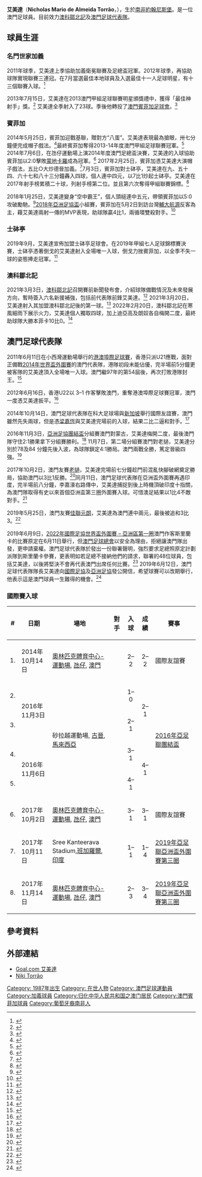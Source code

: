 {{Infobox football biography
| name = 艾美達<br />Niki Torrão
| image = [[File:Nicholas_Torrão.JPG|220px]]
| fullname = Nicholas Mário de Almeida Torrão
| birth_date = {{Birth date and age|1987|11|18|df=yes}}
| birth_place = {{ZAF-1961}}[[德蘭士瓦省|德蘭士瓦省]][[約翰尼斯堡|約翰尼斯堡]]
| height = {{height|m=1.80}}
| currentclub = [[鄒北記體育會|澳科鄒北記]]
| position = [[前鋒_(足球)|前鋒]]
| clubnumber= 10
| youthyears1    = 2002–2005
| youthclubs1    = [[艾馬多拉|艾馬多拉]] 
| years1 = 2005–2006 | clubs1 = {{tsl|en|Casa Pia A.C.|Casa Pia A.C.}}  | caps1 = ? | goals1 = ?
| years2 = 2006–2007 | clubs2 = {{tsl|en|Igreja Nova Futebol Clube|Igreja Nova Futebol Clube}}  | caps2 = ? | goals2 = ?
| years3 = 2007–2008 | clubs3 = Atlético Cacém  | caps3 = ? | goals3 = ?
| years4 = 2008–2009 | clubs4 = Cheleirense  | caps4 = ? | goals4 = ?
| years5 = 2009–2011 | clubs5 = ACD Bocal  | caps5 = ? | goals5 = ?
| years6 = 2011–2013| clubs6 = [[名門世家加義|名門世家加義]]  | caps6 = 35 | goals6 = 39
| years7 = 2014–2019| clubs7 = [[澳門賓菲加足球會|澳門賓菲加足球會]]  | caps7 = ? | goals7 = 99
| years8 = 2019–2020| clubs8 = [[澳門士砵亭|澳門士砵亭]]  | caps8 = ? | goals8 = ?
| years9 = 2021–    | clubs9 = [[鄒北記體育會|澳科鄒北記]] | caps9 = 2 | goals9 = 1
|
nationalyears1 =2011–
| nationalteam1 =[[澳門足球代表隊|澳門]]
| nationalcaps1 = 14 | nationalgoals1 = 7
| pcupdate = 10:13, 6 March 2012 (UTC)
| ntupdate =
}}

'''艾美達'''（'''Nicholas Mario de Almeida Torrão'''，{{bd|1987年|11月18日|}}），生於[[南非|南非]][[約翰尼斯堡|約翰尼斯堡]]。是一位澳門足球員。目前效力[[鄒北記體育會|澳科鄒北記]]及[[澳門足球代表隊|澳門足球代表隊]]。

== 球員生涯 ==
=== 名門世家加義 ===
2011年球季，艾美達上季協助加義衛冕聯賽及足總盃冠軍。2012年球季，再協助球隊實現聯賽三連冠。在7月當選最佳本地球員及入選最佳十一人足球明星，有十三個聯賽入球。<ref>{{cite news|url=http://mpaper.org/Story.aspx?ID=306363|title=艾美達踢出代表作|newspaper=''應有此報(澳門日報)''|date=2012年6月28日|deadurl=yes|archiveurl=https://web.archive.org/web/20141030061919/http://mpaper.org/Story.aspx?ID=306363|archivedate=2014年10月30日}}</ref>

2013年7月15日，艾美達在2013澳門甲組足球聯賽明星頒獎禮中，獲得「最佳神射手」獎。<ref>{{cite news|url=http://www.macausports.com.mo/amty/ttcd/2013-07-15/1274.html|title=足總足球明星選舉頒獎熱鬧|date=2013年7月15日|publisher=''[[澳門體育週報|澳門體育週報]]''|deadurl=yes|archiveurl=https://web.archive.org/web/20141029073821/http://www.macausports.com.mo/amty/ttcd/2013-07-15/1274.html|archivedate=2014年10月29日|df=}}</ref> 艾美達全季射入了23球。季後他轉投了[[澳門賓菲加足球會|澳門賓菲加足球會]]。<ref>{{cite news|url=http://www.macaodaily.com/html/2014-02/08/content_876891.htm|date=2014年2月8日|title=賓菲加劍指錦標|newspaper=''[[澳門日報|澳門日報]]''|deadurl=yes|archiveurl=https://web.archive.org/web/20141029075333/http://www.macaodaily.com/html/2014-02/08/content_876891.htm|archivedate=2014年10月29日}}</ref>

=== 賓菲加 ===
2014年5月25日，賓菲加迎戰基聯，贈對方“八蛋”。艾美達表現最為搶眼，卅七分鐘便完成帽子戲法。<ref>{{cite news|url=http://www.macaodaily.com/html/2014-05/26/content_905648.htm|date=2014年5月26日|title=賓菲加笑贈基聯八蛋|newspaper=''[[澳門日報|澳門日報]]''|deadurl=yes|archiveurl=https://web.archive.org/web/20141029071741/http://www.macaodaily.com/html/2014-05/26/content_905648.htm|archivedate=2014年10月29日}}</ref>最終賓菲加奪得2013-14年度澳門甲組足球聯賽冠軍。<ref>{{cite news|url=http://www.macaodaily.com/html/2014-06/23/content_913119.htm|date=2014年6月23日|title=賓菲加奪“亭”擸冠|newspaper=''[[澳門日報|澳門日報]]''|deadurl=yes|archiveurl=https://web.archive.org/web/20141029071400/http://www.macaodaily.com/html/2014-06/23/content_913119.htm|archivedate=2014年10月29日}}</ref> 2014年7月6日，在氹仔運動場上演2014年度澳門足總盃決賽，艾美達的入球協助賓菲加以2:0擊敗[[蒙地卡羅體育會|蒙地卡羅]]成為冠軍。<ref>{{cite news|url=http://www.macaodaily.com/html/2014-07/07/content_916860.htm|date=2014年7月7日|title=賓菲加膺雙冠王|newspaper=''[[澳門日報|澳門日報]]''|deadurl=yes|archiveurl=https://web.archive.org/web/20141029071744/http://www.macaodaily.com/html/2014-07/07/content_916860.htm|archivedate=2014年10月29日}}</ref> 2017年2月25日，賓菲加憑艾美達大演帽子戲法，五比○大炒德晉加義。<ref>{{cite news|url=http://www.happymacao.com/news.php?dd=Spt&ff=Spt-11|title=賓菲加“加”分守次|date=2017年2月27日|newspaper=''澳門開心日報''}}</ref>7月3日，賓菲加對士砵亭，艾美達在九、五十四、六十七和八十三分鐘轟入四球，個人連中四元，以7比1炒起士砵亭。艾美達在2017年射手榜累積二十球，列射手榜第二位。並且第六次奪得甲組聯賽錦標。<ref>{{cite news|url=http://sports.happymacao.com/sport/view/1597.html|title=賓菲加聯賽四連霸|date=2017年7月3日|newspaper=''澳門體育頻道''}}</ref>

2018年1月25日，艾美達變身“空中霸王”，個人頭槌連中五元，帶領賓菲加以5:0攻破勵馳。<ref>{{cite news|url=http://sports.happymacao.com/sport/view/1827.html|title=艾美達變“空中霸王” 賓菲加五球破勵馳|date=2018年1月26日|newspaper=''澳門體育頻道''}}</ref>[[2018年亞洲足協盃|2018年亞洲足協盃]]小組賽，賓菲加在5月2日到訪台灣[[輔大航源|輔大航源]]反客為主，藉艾美達兩射一傳的MVP表現，助球隊贏4比1，兩循環雙殺對手。<ref>{{cite news|url=http://sports.happymacao.com/sport/view/1930.html|title=賓菲加反客為主重創航源|date=2018年5月2日|newspaper=''澳門體育頻道''}}</ref>

===士砵亭===
2019年9月，艾美達宣佈加盟士砵亭足球會。在2019年甲組七人足球錦標賽決賽，士砵亭憑著倒戈的艾美達射入全場唯一入球，倒戈力挫賓菲加，以全季不失一球的姿態捧走冠軍。<ref>{{cite news|url=http://sports.happymacao.com/sport/view/2538.html|title=艾美達倒戈弒賓菲加 士砵亭七人小球封王|date=2019年11月29日|newspaper=''澳門體育頻道''}}</ref>

===澳科鄒北記===
2021年3月3日，[[鄒北記體育會|澳科鄒北記]]召開賽前新聞發布會，介紹球隊備戰情況及未來發展方向，暫時簽入六名新援補強，包括前代表隊前鋒艾美達。<ref>{{cite news|url=http://sports.happymacao.com/sport/view/2704.html|title=新簽六人補強 澳科鄒北記新季繼續衝|date=2021年3月4日|newspaper=''澳門體育頻道''}}</ref> 2021年3月20日，艾美達射入其加盟澳科鄒北記後的第一球。<ref>{{cite news|url=https://www.exmoo.com/article/170853.html|title=9：0狂數聯樂 今季最大勝仗 澳科鄒北記連捷躍升榜首|date=2021年3月21日|newspaper=[[力報|力報]]}}</ref> 2022年2月20日，澳科鄒北記在寒風細雨下展示火力，艾美達個人獨取四球，加上迪亞高及朗奴各自梅開二度，最終助球隊大勝本菲卡10比0。<ref>{{cite news|url=http://sports.happymacao.com/sport/view/2921.html|title=澳科鄒北記“虎年”十全十美|date=2022-02-21|website=澳門體育頻道}}</ref>

== 澳門足球代表隊 ==
2011年6月11日在小西灣運動場舉行的[[港澳埠際足球賽|港澳埠際足球賽]]，香港只派U21應戰，面對正備戰[[2014年世界盃外圍賽|2014年世界盃外圍賽]]的澳門代表隊，港隊初段未能佔優，完半場前5分鐘更被客隊的艾美達頂入全場唯一入球。澳門繼97年的第54屆後，再次打敗港隊封王。<ref>{{cite news|url=http://orientaldaily.on.cc/cnt/sport/20110612/00286_005.html|date=2011年6月12日|title=足球埠際賽港隊不敵澳門|newspaper=''[[東方日報_(香港)|東方日報 (香港)]]''}}</ref>

2012年6月16日，香港U22以 3–1 作客擊敗澳門，重奪港澳埠際足球賽冠軍，澳門一度憑艾美達扳平。<ref>{{cite news|url=http://std.stheadline.com/archive/fullstory.asp?andor=or&year1=2012&month1=6&day1=17&year2=2012&month2=6&day2=17&category=all&id=20120617c14&keyword1=&keyword2=|title=港足成功復仇未戒「獨」|date=2012年6月17日|newspaper=''[[星島日報|星島日報]]''}}</ref>

2014年10月14日，澳門足球代表隊在科大足球場與[[新加坡國家足球隊|新加坡]]舉行國際友誼賽，澳門雖然先失兩球，但是憑[[梁嘉恆|梁嘉恆]]與艾美達完場前的入球，結果二比二逼和對手。<ref>{{cite news|url=http://www.macaodaily.com/html/2014-10/15/content_943132.htm|date=2014年10月15日|title=澳足逼和新加坡|newspaper=''[[澳門日報|澳門日報]]''|deadurl=yes|archiveurl=https://web.archive.org/web/20141028065815/http://www.macaodaily.com/html/2014-10/15/content_943132.htm|archivedate=2014年10月28日}}</ref>

2016年11月3日，[[2016年亞足聯團結盃|亞洲足協團結盃]]分組賽澳門對蒙古，艾美達梅開二度，最後澳門隊守住2:1勝果拿下分組賽勝利。<ref>{{cite news|url=http://www.exmoo.com/article/21071.html|title=艾美達擔大旗連中二元|date=2016年11月3日|newspaper=''[[力報|力報]]''}}</ref> 11月7日，第二場分組賽澳門對老撾，艾美達分別於78及84 分鐘先後入波，為球隊鎖定4:1勝局。澳門兩戰全勝，篤定晉級四強。<ref>{{cite news|url=http://www.exmoo.com/article/21241.html|title=澳足勇闖團結盃四強|date=2016年11月7日|newspaper=''[[力報|力報]]''}}</ref>

2017年10月2日，澳門友賽[[老撾國家足球隊|老撾]]，艾美達完場前七分鐘趁門前混亂快腳破網奠定勝局，協助澳門以3比1反勝。<ref>{{cite news|url=http://sports.happymacao.com/sport/view/1693.html|title=澳足下周三作客印度 出發前找回勝利感覺|date=2017-10-03|newspaper=''澳門體育頻道''}}</ref>同月11日，澳門足球代表隊在亞洲盃外圍賽再遇印度，完半場前八分鐘，李嘉濠右路傳中，艾美達捕捉到後上時機頂破印度十指關，為澳門隊取得有史以來首個亞洲盃第三圈外圍賽入球。可惜澳足結果以1比4不敵對手。<ref>{{cite news|url=http://sports.happymacao.com/sport/view/1702.html|title=澳足取得歷史性入球|date=2017年10月12日|newspaper=''澳門體育頻道''}}</ref>

2019年5月25日，澳門友賽[[元朗足球會|佳聯元朗]]，艾美達為澳門連中兩元，最後被追和3比3。<ref>{{cite news|url=http://sports.happymacao.com/sport/view/2346.html?fbclid=IwAR13HRcIW1nSL2VpsldLV1L8Ym3tmLvDQlMloIsZ8o2iNHYhg4pHK4j4zvU|title=澳隊友賽備戰世界盃外圍賽|date=2019年5月26日|website=''澳門體育頻道''}}</ref>

2019年6月9日，[[2022年國際足協世界盃外圍賽_–_亞洲區第一圈|2022年國際足協世界盃外圍賽 – 亞洲區第一圈]]澳門作客斯里蘭卡的比賽原定在6月11日舉行，但[[澳門足球總會|澳門足球總會]]以安全為理由，拒絕讓澳門隊出發，更申請棄權。澳門足球代表隊於發出一份聯署聲明，強烈要求足總照原定計劃派隊到斯里蘭卡參賽，更表明如若足總不接納他們的請求，聯署的48位球員，包括艾美達，以後將堅決不會再代表澳門出席任何比賽。<ref>{{cite news|url=https://www.exmoo.com/article/110361.html|title=球員聯署聲明要求出征斯里蘭卡 如不獲接納 不再代表澳門隊出賽|date=2019年6月9日|newspaper=[[力報|力報]]}}</ref> 2019年6月12日，澳門足球代表隊隊長艾美達向[[國際足協|國際足協]]及[[亞洲足協|亞洲足協]]發公開信，希望球賽可以改期舉行，他表示這是澳門球員一生難得的機會。<ref>{{cite news|url=https://www.hk01.com/%E5%8D%B3%E6%99%82%E9%AB%94%E8%82%B2/339763/%E4%B8%96%E7%95%8C%E7%9B%83%E5%A4%96%E5%9C%8D%E8%B3%BD-%E6%BE%B3%E9%96%80%E9%9A%8A%E9%95%B7%E5%8E%BB%E4%BF%A1%E5%9C%8B%E9%9A%9B%E8%B6%B3%E5%8D%94-%E5%B8%8C%E6%9C%9B%E4%BD%9C%E5%AE%A2%E6%96%AF%E9%87%8C%E8%98%AD%E5%8D%A1%E6%94%B9%E6%9C%9F|title=【世界盃外圍賽】澳門隊長去信國際足協　希望作客斯里蘭卡改期|author=顏銘輝|date=2019年6月12日|newspaper=[[香港01|香港01]]}}</ref>  

=== 國際賽入球===
{| class="wikitable"
|-
! # !! 日期 !! 場地 !! 對手 !! 入球 !! 成績 !! 賽事
|-
| 1. || 2014年10月14日 || [[奧林匹克體育中心-運動場|奧林匹克體育中心-運動場]], [[氹仔|氹仔]], [[澳門|澳門]] || {{fb|Singapore}}  || <center>2–2 || <center>2–2 || 國際友誼賽
|-
| 2. || rowspan=2|2016年11月3日 || rowspan=4|砂拉越運動場, [[古晉|古晉]], [[馬來西亞|馬來西亞]] ||  rowspan=2|{{fb|Mongolia}}  || <center>1–0 ||  rowspan=2|<center>2–1 ||  rowspan=4|[[2016年亞足聯團結盃|2016年亞足聯團結盃]]
|-
| 3. || <center>2–1
|-
| 4. || rowspan=2|2016年11月6日 || rowspan=2|{{fb|Laos}}  || <center>3–1 ||  rowspan=2|<center>4–1 
|-
| 5. || <center>4–1
|-
| 6. || 2017年10月2日 || [[奧林匹克體育中心-運動場|奧林匹克體育中心-運動場]], [[氹仔|氹仔]], [[澳門|澳門]] || {{fb|Laos}}  || <center>3–1 || <center>3–1 || 國際友誼賽
|-
| 7. || 2017年10月11日 || Sree Kanteerava Stadium,[[班加羅爾|班加羅爾]], [[印度|印度]] || {{fb|India}}  || <center>1–1 || <center>1–4 || [[2019年亞足聯亞洲盃外圍賽_–_第三圈|2019年亞足聯亞洲盃外圍賽第三圈]]
|-
| 8. || 2017年11月14日 || [[奧林匹克體育中心-運動場|奧林匹克體育中心-運動場]], [[氹仔|氹仔]], [[澳門|澳門]] || {{fb|Kyrgyzstan}}  || <center>2–3 || <center>3–4 || [[2019年亞足聯亞洲盃外圍賽_–_第三圈|2019年亞足聯亞洲盃外圍賽第三圈]]
|}

== 參考資料 ==
{{reflist}}

== 外部連結 ==
*[http://www.goal.com/en/people/macau-sar-china/63036/nicholas-m%C3%A1rio-de-almeida-torr%C3%A3o/national Goal.com 艾美達]
*[http://www.footballzz.co.uk/jogador.php?id=188231&epoca_id=0 Niki Torrão]{{Dead link|date=2018年9月 |bot=InternetArchiveBot |fix-attempted=yes }}

{{模板:2016年亞足聯團結盃澳門參賽名單}}

[[Category:_1987年出生|Category: 1987年出生]]
[[Category:_在世人物|Category: 在世人物]]
[[Category:_澳門足球運動員|Category: 澳門足球運動員]]
[[Category:加義球員|Category:加義球員]]
[[Category:归化中华人民共和国之澳门居民|Category:归化中华人民共和国之澳门居民]]
[[Category:澳門賓菲加球員|Category:澳門賓菲加球員]]
[[Category:葡萄牙裔南非人|Category:葡萄牙裔南非人]]